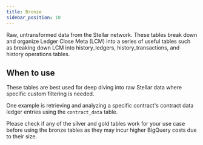 ```yaml
---
title: Bronze
sidebar_position: 10
---
```



Raw, untransformed data from the Stellar network. These tables break down and organize Ledger Close Meta (LCM) into a series of useful tables such as breaking down LCM into history_ledgers, history_transactions, and history operations tables.

## When to use

These tables are best used for deep diving into raw Stellar data where specific custom filtering is needed.

One example is retrieving and analyzing a specific contract's contract data ledger entries using the `contract_data` table.

Please check if any of the silver and gold tables work for your use case before using the bronze tables as they may incur higher BigQuery costs due to their size.

<DocCardList />
